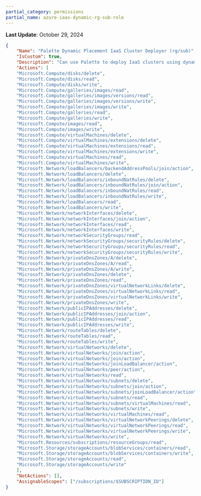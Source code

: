 ```yaml
---
partial_category: permissions
partial_name: azure-iaas-dynamic-rg-sub-role
---
```

**Last Update**: October 29, 2024

```json
{
    "Name": "Palette Dynamic Placement IaaS Cluster Deployer (rg/sub)",
    "IsCustom": true,
    "Description": "Can use Palette to deploy IaaS clusters using dynamic placement. This role contains the permissions that must be applied at the resource group scope level. If deploying multiple clusters in a variety of resource groups within a subscription, apply the role with the subscription as scope instead of the resource group as scope.",
    "Actions": [
    "Microsoft.Compute/disks/delete",
    "Microsoft.Compute/disks/read",
    "Microsoft.Compute/disks/write",
    "Microsoft.Compute/galleries/images/read",
    "Microsoft.Compute/galleries/images/versions/read",
    "Microsoft.Compute/galleries/images/versions/write",
    "Microsoft.Compute/galleries/images/write",
    "Microsoft.Compute/galleries/read",
    "Microsoft.Compute/galleries/write",
    "Microsoft.Compute/images/read",
    "Microsoft.Compute/images/write",
    "Microsoft.Compute/virtualMachines/delete",
    "Microsoft.Compute/virtualMachines/extensions/delete",
    "Microsoft.Compute/virtualMachines/extensions/read",
    "Microsoft.Compute/virtualMachines/extensions/write",
    "Microsoft.Compute/virtualMachines/read",
    "Microsoft.Compute/virtualMachines/write",
    "Microsoft.Network/loadBalancers/backendAddressPools/join/action",
    "Microsoft.Network/loadBalancers/delete",
    "Microsoft.Network/loadBalancers/inboundNatRules/delete",
    "Microsoft.Network/loadBalancers/inboundNatRules/join/action",
    "Microsoft.Network/loadBalancers/inboundNatRules/read",
    "Microsoft.Network/loadBalancers/inboundNatRules/write",
    "Microsoft.Network/loadBalancers/read",
    "Microsoft.Network/loadBalancers/write",
    "Microsoft.Network/networkInterfaces/delete",
    "Microsoft.Network/networkInterfaces/join/action",
    "Microsoft.Network/networkInterfaces/read",
    "Microsoft.Network/networkInterfaces/write",
    "Microsoft.Network/networkSecurityGroups/read",
    "Microsoft.Network/networkSecurityGroups/securityRules/delete",
    "Microsoft.Network/networkSecurityGroups/securityRules/read",
    "Microsoft.Network/networkSecurityGroups/securityRules/write",
    "Microsoft.Network/privateDnsZones/A/delete",
    "Microsoft.Network/privateDnsZones/A/read",
    "Microsoft.Network/privateDnsZones/A/write",
    "Microsoft.Network/privateDnsZones/delete",
    "Microsoft.Network/privateDnsZones/read",
    "Microsoft.Network/privateDnsZones/virtualNetworkLinks/delete",
    "Microsoft.Network/privateDnsZones/virtualNetworkLinks/read",
    "Microsoft.Network/privateDnsZones/virtualNetworkLinks/write",
    "Microsoft.Network/privateDnsZones/write",
    "Microsoft.Network/publicIPAddresses/delete",
    "Microsoft.Network/publicIPAddresses/join/action",
    "Microsoft.Network/publicIPAddresses/read",
    "Microsoft.Network/publicIPAddresses/write",
    "Microsoft.Network/routeTables/delete",
    "Microsoft.Network/routeTables/read",
    "Microsoft.Network/routeTables/write",
    "Microsoft.Network/virtualNetworks/delete",
    "Microsoft.Network/virtualNetworks/join/action",
    "Microsoft.Network/virtualNetworks/join/action",
    "Microsoft.Network/virtualNetworks/joinLoadBalancer/action",
    "Microsoft.Network/virtualNetworks/peer/action",
    "Microsoft.Network/virtualNetworks/read",
    "Microsoft.Network/virtualNetworks/subnets/delete",
    "Microsoft.Network/virtualNetworks/subnets/join/action",
    "Microsoft.Network/virtualNetworks/subnets/joinLoadBalancer/action",
    "Microsoft.Network/virtualNetworks/subnets/read",
    "Microsoft.Network/virtualNetworks/subnets/virtualMachines/read",
    "Microsoft.Network/virtualNetworks/subnets/write",
    "Microsoft.Network/virtualNetworks/virtualMachines/read",
    "Microsoft.Network/virtualNetworks/virtualNetworkPeerings/delete",
    "Microsoft.Network/virtualNetworks/virtualNetworkPeerings/read",
    "Microsoft.Network/virtualNetworks/virtualNetworkPeerings/write",
    "Microsoft.Network/virtualNetworks/write",
    "Microsoft.Resources/subscriptions/resourceGroups/read",
    "Microsoft.Storage/storageAccounts/blobServices/containers/read",
    "Microsoft.Storage/storageAccounts/blobServices/containers/write",
    "Microsoft.Storage/storageAccounts/read",
    "Microsoft.Storage/storageAccounts/write"
    ],
    "NotActions": [],
    "AssignableScopes": ["/subscriptions/$SUBSCRIPTION_ID"]
}
```